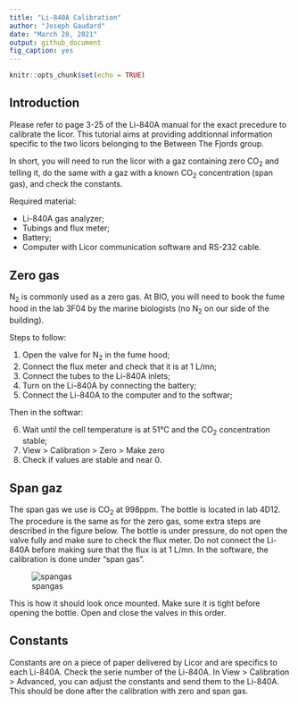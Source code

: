 ```yaml
---
title: "Li-840A Calibration"
author: "Joseph Gaudard"
date: "March 20, 2021"
output: github_document
fig_caption: yes
---
```


```r
knitr::opts_chunk$set(echo = TRUE)
```

## Introduction
Please refer to page 3-25 of the Li-840A manual for the exact precedure to calibrate the licor.
This tutorial aims at providing additionnal information specific to the two licors belonging to the Between The Fjords group.

In short, you will need to run the licor with a gaz containing zero CO~2~ and telling it, do the same with a gaz with a known CO~2~ concentration (span gas), and check the constants.

Required material:

- Li-840A gas analyzer;
- Tubings and flux meter;
- Battery;
- Computer with Licor communication software and RS-232 cable.

## Zero gas
N~2~ is commonly used as a zero gas.
At BIO, you will need to book the fume hood in the lab 3F04 by the marine biologists (no N~2~ on our side of the building).

Steps to follow:

1. Open the valve for N~2~ in the fume hood;
2. Connect the flux meter and check that it is at 1 L/mn;
3. Connect the tubes to the Li-840A inlets;
4. Turn on the Li-840A by connecting the battery;
5. Connect the Li-840A to the computer and to the softwar;

Then in the softwar:

6. Wait until the cell temperature is at 51°C and the CO~2~ concentration stable;
7. View > Calibration > Zero > Make zero
8. Check if values are stable and near 0.

## Span gaz
The span gas we use is CO~2~ at 998ppm.
The bottle is located in lab 4D12.
The procedure is the same as for the zero gas, some extra steps are described in the figure below.
The bottle is under pressure, do not open the valve fully and make sure to check the flux meter.
Do not connect the Li-840A before making sure that the flux is at 1 L/mn.
In the software, the calibration is done under "span gas".

![spangas](co2.jpg)
<figcaption>This is how it should look once mounted. Make sure it is tight before opening the bottle. Open and close the valves in this order.</figcaption>

## Constants
Constants are on a piece of paper delivered by Licor and are specifics to each Li-840A.
Check the serie number of the Li-840A.
In View > Calibration > Advanced, you can adjust the constants and send them to the Li-840A.
This should be done after the calibration with zero and span gas.